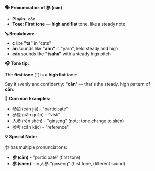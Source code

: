 **🗣️ Pronunciation of 参 (cān)**

- **Pinyin:** cān
- **Tone: First tone** — **high and flat** tone, like a steady note

**🔤 Breakdown:**

- **c** like **"ts"** in "cats"
- **ān** sounds like **"ahn"** in "yarn", held steady and high
- **cān** sounds like **"tsahn"** with a steady high pitch

**🎧 Tone tip:**

The **first tone** (ˉ) is a **high flat** tone:

Say it evenly and confidently: **"cān"** — that's the steady, high pattern of **cān**.

**📝 Common Examples:**

- 参加 (cān jiā) - "participate"
- 参观 (cān guān) - "visit"
- 人参 (rén shēn) - "ginseng" (note: tone change to shēn)
- 参考 (cān kǎo) - "reference"

**💡 Special Note:**

参 has multiple pronunciations:

- **参 (cān)** - "participate" (first tone)
- **参 (shēn)** - in 人参 "ginseng" (first tone, different sound)
